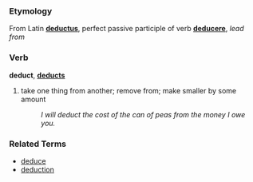 ===Etymology===
From Latin '''[[deductus]]''', perfect passive participle of verb '''[[deducere]]''', ''lead from''

===Verb===
'''deduct''', '''[[deducts]]'''

# take one thing from another; remove from; make smaller by some amount
#: ''I will deduct the cost of the can of peas from the money I owe you.''

===Related Terms===
*[[deduce]]
*[[deduction]]
